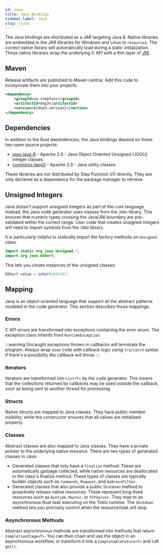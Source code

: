 ```yaml
---
id: java
title: Java Bindings
sidebar_label: Java
slug: /java
---
```



The Java bindings are distributed as a JAR targeting Java 8. Native libraries are embedded in the JAR libraries for Windows and Linux in `resources`. The
correct native library will automatically load during a static initialization. These native libraries wrap the underlying C API with a thin layer of
[JNI](https://docs.oracle.com/javase/8/docs/technotes/guides/jni/).

## Maven

Release artifacts are published to Maven central. Add this code to incorporate them into your projects:

```xml
<dependency>
    <groupId>io.stepfunc</groupId>
    <artifactId>dnp3</artifactId>
    <version>${dnp3.version}</version>
</dependency>
```

## Dependencies

In addition to the Rust dependencies, the Java bindings depend on these two open source projects:

* [joou-java-6](https://github.com/jOOQ/jOOU) - Apache 2.0 - Java Object Oriented Unsigned (JOOU) integer classes
* [commons-lang3](https://github.com/apache/commons-lang) - Apache 2.0 - Java utility classes

These libraries are not distributed by Step Function I/O directly. They are only declared as a dependency for the package manager to retrieve.

## Unsigned Integers

Java doesn't support unsigned integers as part of the core language. Instead, the Java code generator uses classes from the `JOOU` library. This ensures that numeric types crossing the Java/JNI boundary are pre-validated within the correct range. User code that creates unsigned integers will need to import symbols from the `JOOU` library.

It is particularly helpful to statically import the factory methods on `Unsigned` class:

```java
import static org.joou.Unsigned.*;
import org.joou.UShort;
```

This lets you create instances of the unsigned classes:

```java
UShort value = ushort(65535);
```

## Mapping

Java is an object-oriented language that support all the abstract patterns modeled in the code generator. This section describes those mappings.

### Errors

C API errors are transformed into exceptions containing the error enum. The exception class inherits from `RuntimeException`.

:::warning
Uncaught exceptions thrown in callbacks will terminate the program. Always wrap your code with callback logic using `try/catch` syntax if there's a possibility the callback will throw.
:::


### Iterators

Iterators are transformed into `List<T>` by the code generator. This means that the collections returned by callbacks may be
used outside the callback, such as being sent to another thread for processing.

### Structs

Native structs are mapped to Java classes. They have public member visibility, while the constructor ensures that all values are initialized properly.

### Classes

Abstract classes are also mapped to Java classes. They have a private pointer to the underlying native resource. There are two types of generated classes in Java: 
* Generated classes that only have a `finalize` method: These are automatically garbage collected, while native resources are deallocated in the class's finalize method. These types of classes are typically builder objects such as `Commands`, `Request`, and `AddressFilter`. 
* Generated classes that also provide a public `Shutdown` method to proactively release native resources: These represent long-lived resources such as `Runtime`, `Master`, or `TCPServer`. They map to an asynchronous Rust task executing on the Tokio runtime. The `Shutdown` method lets you precisely control when the resource/task will stop.


### Asynchronous Methods

Abstract asynchronous methods are transformed into methods that return `CompletionStage<T>`. You can then chain and use the object in an asynchronous
workflow, or transform it into a `CompletableFuture<T>` and call `get()`.
